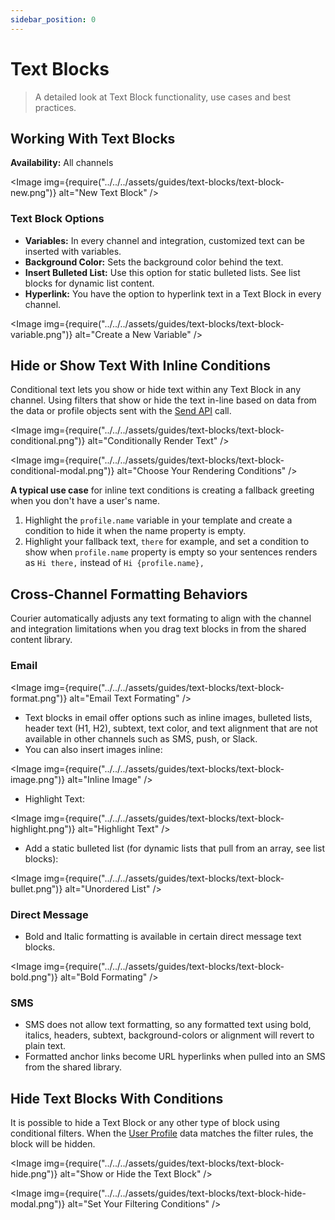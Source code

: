 ```yaml
---
sidebar_position: 0
---
```



# Text Blocks

> A detailed look at Text Block functionality, use cases and best practices.

## Working With Text Blocks

**Availability:** All channels

<Image
  img={require("../../../assets/guides/text-blocks/text-block-new.png")}
  alt="New Text Block"
/>

### Text Block Options

- **Variables:** In every channel and integration, customized text can be inserted with variables.
- **Background Color:** Sets the background color behind the text.
- **Insert Bulleted List:** Use this option for static bulleted lists. See list blocks for dynamic list content. 
- **Hyperlink:** You have the option to hyperlink text in a Text Block in every channel.

<Image
  img={require("../../../assets/guides/text-blocks/text-block-variable.png")}
  alt="Create a New Variable"
/>

## Hide or Show Text With Inline Conditions

Conditional text lets you show or hide text within any Text Block in any channel. Using filters that show or hide the text in-line based on data from the data or profile objects sent with the [Send API](../../../reference/send/intro.mdx) call.

<Image
  img={require("../../../assets/guides/text-blocks/text-block-conditional.png")}
  alt="Conditionally Render Text"
/>

<Image
  img={require("../../../assets/guides/text-blocks/text-block-conditional-modal.png")}
  alt="Choose Your Rendering Conditions"
/>

**A typical use case** for inline text conditions is creating a fallback greeting when you don't have a user's name.

1. Highlight the `profile.name` variable in your template and create a condition to hide it when the name property is empty.
2. Highlight your fallback text, `there` for example, and set a condition to show when `profile.name` property is empty so your sentences renders as `Hi there,` instead of `Hi {profile.name},`

## Cross-Channel Formatting Behaviors

Courier automatically adjusts any text formating to align with the channel and integration limitations when you drag text blocks in from the shared content library.

### Email

<Image
  img={require("../../../assets/guides/text-blocks/text-block-format.png")}
  alt="Email Text Formating"
/>

- Text blocks in email offer options such as inline images, bulleted lists, header text (H1, H2), subtext, text color, and text alignment that are not available in other channels such as SMS, push, or Slack.
- You can also insert images inline:

<Image
  img={require("../../../assets/guides/text-blocks/text-block-image.png")}
  alt="Inline Image"
/>

- Highlight Text:

<Image
  img={require("../../../assets/guides/text-blocks/text-block-highlight.png")}
  alt="Highlight Text"
/>

- Add a static bulleted list (for dynamic lists that pull from an array, see list blocks):

<Image
  img={require("../../../assets/guides/text-blocks/text-block-bullet.png")}
  alt="Unordered List"
/>

### Direct Message

- Bold and Italic formatting is available in certain direct message text blocks.

<Image
  img={require("../../../assets/guides/text-blocks/text-block-bold.png")}
  alt="Bold Formating"
/>

### SMS

- SMS does not allow text formatting, so any formatted text using bold, italics, headers, subtext, background-colors or alignment will revert to plain text.
- Formatted anchor links become URL hyperlinks when pulled into an SMS from the shared library.

## Hide Text Blocks With Conditions

It is possible to hide a Text Block or any other type of block using conditional filters. When the [User Profile](../../../reference/profiles/intro.mdx) data matches the filter rules, the block will be hidden.

<Image
  img={require("../../../assets/guides/text-blocks/text-block-hide.png")}
  alt="Show or Hide the Text Block"
/>

<Image
  img={require("../../../assets/guides/text-blocks/text-block-hide-modal.png")}
  alt="Set Your Filtering Conditions"
/>
